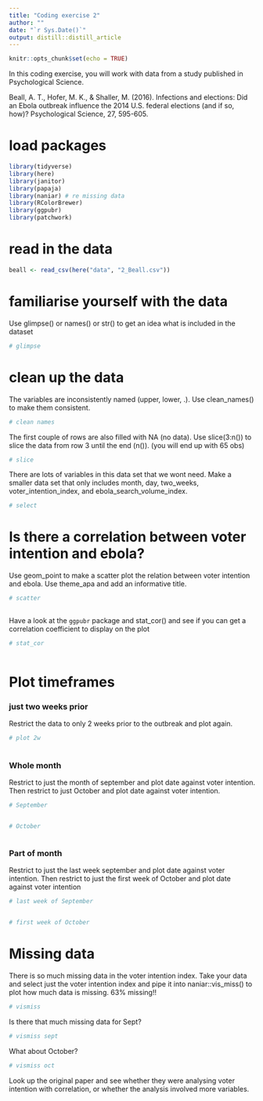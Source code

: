 ```yaml
---
title: "Coding exercise 2"
author: ""
date: "`r Sys.Date()`"
output: distill::distill_article
---
```


```r
knitr::opts_chunk$set(echo = TRUE)
```

In this coding exercise, you will work with data from a study published in Psychological Science. 

Beall, A. T., Hofer, M. K., & Shaller, M. (2016). Infections and elections: Did an Ebola outbreak influence the 2014 U.S. federal elections (and if so, how)? Psychological Science, 27, 595-605.

# load packages

```r
library(tidyverse)
library(here)
library(janitor)
library(papaja)
library(naniar) # re missing data
library(RColorBrewer)
library(ggpubr)
library(patchwork)

```


# read in the data

```r
beall <- read_csv(here("data", "2_Beall.csv"))
```

# familiarise yourself with the data

Use glimpse() or names() or str() to get an idea what is included in the dataset

```r
# glimpse
```


# clean up the data

The variables are inconsistently named (upper, lower, .). Use clean_names() to make them consistent. 

```r
# clean names

```


The first couple of rows are also filled with NA (no data). Use slice(3:n()) to slice the data from row 3 until the end (n()). (you will end up with 65 obs)

```r
# slice

```


There are lots of variables in this data set that we wont need. Make a smaller data set that only includes month, day, two_weeks, voter_intention_index, and ebola_search_volume_index. 

```r

# select

```


# Is there a correlation between voter intention and ebola?

Use geom_point to make a scatter plot the relation between voter intention and ebola. Use theme_apa and add an informative title. 


```r
# scatter
  
```

Have a look at the `ggpubr` package and stat_cor() and see if you can get a correlation coefficient to display on the plot
```r
# stat_cor
  
```

# Plot timeframes

### just two weeks prior

Restrict the data to only 2 weeks prior to the outbreak and plot again. 
```r
# plot 2w
  

```

### Whole month

Restrict to just the month of september and plot date against voter intention. Then restrict to just October and plot date against voter intention.

```r
# September


# October



```


### Part of month

Restrict to just the last week september and plot date against voter intention. Then restrict to just the first week of October and plot date against voter intention

```r
# last week of September


# first week of October

```


# Missing data

There is so much missing data in the voter intention index.  Take your data and select just the voter intention index and pipe it into naniar::vis_miss() to plot how much data is missing.  63% missing!!

```r
# vismiss

```

Is there that much missing data for Sept? 



```r
# vismiss sept

```


What about October? 


```r
# vismiss oct
```


Look up the original paper and see whether they were analysing voter intention with correlation, or whether the analysis involved more variables. 

